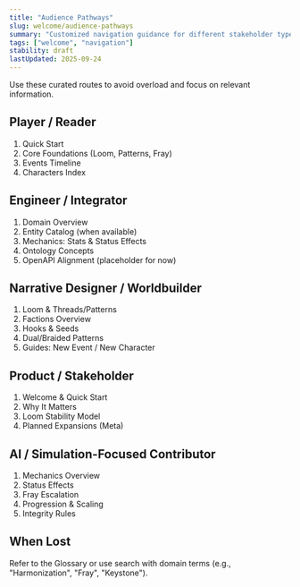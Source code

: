 ```yaml
---
title: "Audience Pathways"
slug: welcome/audience-pathways
summary: "Customized navigation guidance for different stakeholder types."
tags: ["welcome", "navigation"]
stability: draft
lastUpdated: 2025-09-24
---
```


Use these curated routes to avoid overload and focus on relevant information.

## Player / Reader

1. Quick Start
2. Core Foundations (Loom, Patterns, Fray)
3. Events Timeline
4. Characters Index

## Engineer / Integrator

1. Domain Overview
2. Entity Catalog (when available)
3. Mechanics: Stats & Status Effects
4. Ontology Concepts
5. OpenAPI Alignment (placeholder for now)

## Narrative Designer / Worldbuilder

1. Loom & Threads/Patterns
2. Factions Overview
3. Hooks & Seeds
4. Dual/Braided Patterns
5. Guides: New Event / New Character

## Product / Stakeholder

1. Welcome & Quick Start
2. Why It Matters
3. Loom Stability Model
4. Planned Expansions (Meta)

## AI / Simulation-Focused Contributor

1. Mechanics Overview
2. Status Effects
3. Fray Escalation
4. Progression & Scaling
5. Integrity Rules

## When Lost

Refer to the Glossary or use search with domain terms (e.g., "Harmonization", "Fray", "Keystone").
